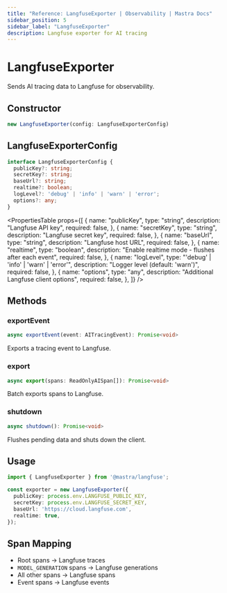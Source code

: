 ```yaml
---
title: "Reference: LangfuseExporter | Observability | Mastra Docs"
sidebar_position: 5
sidebar_label: "LangfuseExporter"
description: Langfuse exporter for AI tracing
---
```



# LangfuseExporter

Sends AI tracing data to Langfuse for observability.

## Constructor

```typescript
new LangfuseExporter(config: LangfuseExporterConfig)
```

## LangfuseExporterConfig

```typescript
interface LangfuseExporterConfig {
  publicKey?: string;
  secretKey?: string;
  baseUrl?: string;
  realtime?: boolean;
  logLevel?: 'debug' | 'info' | 'warn' | 'error';
  options?: any;
}
```

<PropertiesTable
  props={[
    {
      name: "publicKey",
      type: "string",
      description: "Langfuse API key",
      required: false,
    },
    {
      name: "secretKey",
      type: "string",
      description: "Langfuse secret key",
      required: false,
    },
    {
      name: "baseUrl",
      type: "string",
      description: "Langfuse host URL",
      required: false,
    },
    {
      name: "realtime",
      type: "boolean",
      description: "Enable realtime mode - flushes after each event",
      required: false,
    },
    {
      name: "logLevel",
      type: "'debug' | 'info' | 'warn' | 'error'",
      description: "Logger level (default: 'warn')",
      required: false,
    },
    {
      name: "options",
      type: "any",
      description: "Additional Langfuse client options",
      required: false,
    },
  ]}
/>

## Methods

### exportEvent

```typescript
async exportEvent(event: AITracingEvent): Promise<void>
```

Exports a tracing event to Langfuse.

### export

```typescript
async export(spans: ReadOnlyAISpan[]): Promise<void>
```

Batch exports spans to Langfuse.

### shutdown

```typescript
async shutdown(): Promise<void>
```

Flushes pending data and shuts down the client.

## Usage

```typescript
import { LangfuseExporter } from '@mastra/langfuse';

const exporter = new LangfuseExporter({
  publicKey: process.env.LANGFUSE_PUBLIC_KEY,
  secretKey: process.env.LANGFUSE_SECRET_KEY,
  baseUrl: 'https://cloud.langfuse.com',
  realtime: true,
});
```

## Span Mapping

- Root spans → Langfuse traces
- `MODEL_GENERATION` spans → Langfuse generations
- All other spans → Langfuse spans
- Event spans → Langfuse events